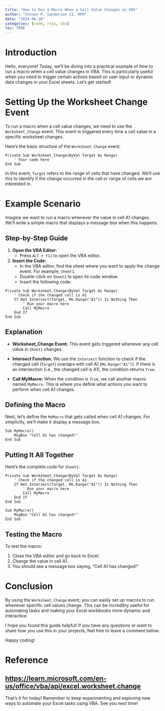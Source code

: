 ```yaml
---
title: "How to Run a Macro When a Cell Value Changes in VBA"
author: "Steven P. Sanderson II, MPH"
date: "2024-06-26"
categories: [code, rtip, vba]
toc: TRUE
---
```


# Introduction

Hello, everyone! Today, we'll be diving into a practical example of how to run a macro when a cell value changes in VBA. This is particularly useful when you need to trigger certain actions based on user input or dynamic data changes in your Excel sheets. Let's get started!

# Setting Up the Worksheet Change Event

To run a macro when a cell value changes, we need to use the `Worksheet_Change` event. This event is triggered every time a cell value in a specific worksheet changes.

Here's the basic structure of the `Worksheet_Change` event:

```vba
Private Sub Worksheet_Change(ByVal Target As Range)
    ' Your code here
End Sub
```

In this event, `Target` refers to the range of cells that have changed. We'll use this to identify if the change occurred in the cell or range of cells we are interested in.

# Example Scenario

Imagine we want to run a macro whenever the value in cell A1 changes. We'll write a simple macro that displays a message box when this happens.

## Step-by-Step Guide

1. **Open the VBA Editor:**
   - Press `ALT + F11` to open the VBA editor.

2. **Insert the Code:**
   - In the VBA editor, find the sheet where you want to apply the change event. For example, `Sheet1`.
   - Double-click on `Sheet1` to open its code window.
   - Insert the following code:

```vba
Private Sub Worksheet_Change(ByVal Target As Range)
    ' Check if the changed cell is A1
    If Not Intersect(Target, Me.Range("A1")) Is Nothing Then
        ' Run your macro here
        Call MyMacro
    End If
End Sub
```

## Explanation

- **Worksheet_Change Event:**
  This event gets triggered whenever any cell value in `Sheet1` changes.
  
- **Intersect Function:**
  We use the `Intersect` function to check if the changed cell (`Target`) overlaps with cell A1 (`Me.Range("A1")`). If there is an intersection (i.e., the changed cell is A1), the condition returns `True`.

- **Call MyMacro:**
  When the condition is `True`, we call another macro named `MyMacro`. This is where you define what actions you want to perform when cell A1 changes.

## Defining the Macro

Next, let's define the `MyMacro` that gets called when cell A1 changes. For simplicity, we'll make it display a message box.

```vba
Sub MyMacro()
    MsgBox "Cell A1 has changed!"
End Sub
```

## Putting It All Together

Here’s the complete code for `Sheet1`:

```vba
Private Sub Worksheet_Change(ByVal Target As Range)
    ' Check if the changed cell is A1
    If Not Intersect(Target, Me.Range("A1")) Is Nothing Then
        ' Run your macro here
        Call MyMacro
    End If
End Sub

Sub MyMacro()
    MsgBox "Cell A1 has changed!"
End Sub
```

## Testing the Macro

To test the macro:

1. Close the VBA editor and go back to Excel.
2. Change the value in cell A1.
3. You should see a message box saying, "Cell A1 has changed!"

# Conclusion

By using the `Worksheet_Change` event, you can easily set up macros to run whenever specific cell values change. This can be incredibly useful for automating tasks and making your Excel workbooks more dynamic and interactive.

I hope you found this guide helpful! If you have any questions or want to share how you use this in your projects, feel free to leave a comment below.

Happy coding!

# Reference

[https://learn.microsoft.com/en-us/office/vba/api/excel.worksheet.change](https://learn.microsoft.com/en-us/office/vba/api/excel.worksheet.change)
---

That's it for today! Remember to keep experimenting and exploring new ways to automate your Excel tasks using VBA. See you next time!